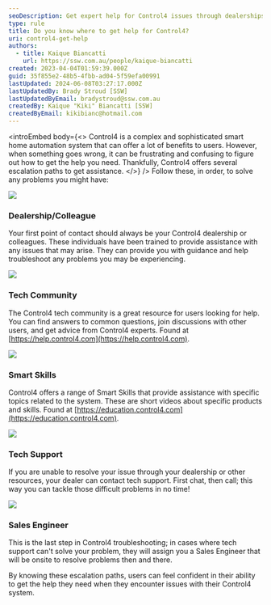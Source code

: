 ```yaml
---
seoDescription: Get expert help for Control4 issues through dealerships, tech community forums, Smart Skills videos, and technical support, or escalate to a Sales Engineer for on-site assistance.
type: rule
title: Do you know where to get help for Control4?
uri: control4-get-help
authors:
  - title: Kaique Biancatti
    url: https://ssw.com.au/people/kaique-biancatti
created: 2023-04-04T01:59:39.000Z
guid: 35f855e2-48b5-4fbb-ad04-5f59efa00991
lastUpdated: 2024-06-08T03:27:17.000Z
lastUpdatedBy: Brady Stroud [SSW]
lastUpdatedByEmail: bradystroud@ssw.com.au
createdBy: Kaique "Kiki" Biancatti [SSW]
createdByEmail: kikibianc@hotmail.com
---
```


<introEmbed
  body={<>
Control4 is a complex and sophisticated smart home automation system that can offer a lot of benefits to users. However, when something goes wrong, it can be frustrating and confusing to figure out how to get the help you need. Thankfully, Control4 offers several escalation paths to get assistance.
  </>}
/>
Follow these, in order, to solve any problems you might have:

![](/uploads/rules/control4-get-help/help1.jpg)

### Dealership/Colleague

Your first point of contact should always be your Control4 dealership or colleagues. These individuals have been trained to provide assistance with any issues that may arise. They can provide you with guidance and help troubleshoot any problems you may be experiencing.

![](/uploads/rules/control4-get-help/help2.jpg)

### Tech Community

The Control4 tech community is a great resource for users looking for help. You can find answers to common questions, join discussions with other users, and get advice from Control4 experts.
Found at [https://help.control4.com](https://help.control4.com).

![](/uploads/rules/control4-get-help/help3.jpg)

### Smart Skills

Control4 offers a range of Smart Skills that provide assistance with specific topics related to the system. These are short videos about specific products and skills.
Found at [https://education.control4.com](https://education.control4.com).

![](/uploads/rules/control4-get-help/help4.jpg)

### Tech Support

If you are unable to resolve your issue through your dealership or other resources, your dealer can contact tech support. First chat, then call; this way you can tackle those difficult problems in no time!

![](/uploads/rules/control4-get-help/help5.jpg)

### Sales Engineer

This is the last step in Control4 troubleshooting; in cases where tech support can't solve your problem, they will assign you a Sales Engineer that will be onsite to resolve problems then and there.

By knowing these escalation paths, users can feel confident in their ability to get the help they need when they encounter issues with their Control4 system.
